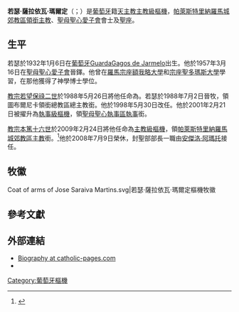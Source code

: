 {{Infobox Christian leader
| type             = cardinal
| honorific-prefix =
| name             = 若瑟·薩拉依瓦·瑪爾定<br />José Saraiva Martins
| honorific-suffix = [[Order_of_Christ_(Portugal)|GCC]]
| native_name      = 
| native_name_lang = 
| title            = [[聖座|聖座]]{{link-en|封聖部|Congregation for the Causes of Saints|封聖部榮休部長}}
| image            = José Saraiva Martins in April 2017.jpg
| image_size       = 
| appointed        = 1998年5月30日
| term             = 
| term_start       = 
| quashed          = 
| term_end         = 2008年7月9日
| predecessor      = [[Alberto_Bovone|Alberto Bovone]]
| opposed          = 
| successor        = [[安傑洛·阿瑪托|安傑洛·阿瑪托]]
| other_post       = [[天主教帕萊斯特里納羅馬城郊教區|領銜帕萊斯特里納羅馬城郊教區主教]]
<!---------- Orders ---------->
| ordination       = 1957年3月16日
| ordained_by      = [[Ettore_Cunial|Ettore Cunial]]
| consecration     = 1988年7月2日
| consecrated_by   = [[Agostino_Casaroli|Agostino Casaroli]]
| cardinal         = 2001年2月21日
| created_cardinal_by =
| rank             = [[樞機|主教級樞機]]
<!---------- Personal details ---------->
| birth_name       = 
| birth_date       = {{birth date and age|1932|1|6}}
| birth_place      = [[葡萄牙|葡萄牙]][[瓜爾達_(葡萄牙)|瓜爾達]][[Gagos_de_Jarmelo|Gagos de Jarmelo]]
| death_date       = <!-- {{Death date and age|df=yes|YYYY|MM|DD|YYYY|MM|DD}} (death date then birth date) -->
| death_place      = 
| buried           = 
| nationality      = 葡萄牙
| religion         = [[天主教|天主教]]
| residence        = 
| parents          = 
| spouse           = 
| children         = 
| occupation       = 
| profession       = 
| previous_post    = {{unbulleted list|圖布爾尼卡領銜總教區領銜總主教（1988年－2001年）|{{link-en|聖座教育部|Congregation for Catholic Education|聖座教育部（修院及學院部）秘書長}}（1988年－1998年）|[[聖母聖心堂_(羅馬)|聖母聖心執事區領銜執事]]（2001年－2009年）}}
| education        =
| alma_mater       = 
| motto            = Veritas in charitate
| signature        = 
| signature_alt    = 
| coat_of_arms     = Coat of arms of Jose Saraiva Martins.svg
| coat_of_arms_alt = 
}}
'''若瑟·薩拉依瓦·瑪爾定'''（{{lang-es|José Saraiva Martins}}；{{bd|1932年|1月6日|catIdx=José Saraiva Martins}}）是[[葡萄牙|葡萄牙]]籍[[天主教|天主教]][[樞機|主教級樞機]]，[[天主教帕萊斯特里納羅馬城郊教區|帕萊斯特里納羅馬城郊教區領銜主教]]、[[聖母聖心愛子會|聖母聖心愛子會]]會士及[[聖座|聖座]]{{link-en|封聖部|Congregation for the Causes of Saints|封聖部榮休部長}}。

==生平==
若瑟於1932年1月6日在[[葡萄牙|葡萄牙]][[Guarda|Guarda]][[Gagos_de_Jarmelo|Gagos de Jarmelo]]出生。他於1957年3月16日在[[聖母聖心愛子會|聖母聖心愛子會]]晉鐸。他曾在[[羅馬|羅馬]][[宗座額我略大學|宗座額我略大學]]和[[宗座聖多瑪斯大學|宗座聖多瑪斯大學]]學習，在那{{裡}}他獲得了神學博士學位。

[[教宗若望保祿二世|教宗若望保祿二世]]於1988年5月26日將他任命為{{link-en|聖座教育部|Congregation for Catholic Education|聖座教育部（修院及學院部）秘書長}}。若瑟於1988年7月2日晉牧，領圖布爾尼卡領銜總教區總主教銜。他於1998年5月30日改任{{link-en|封聖部|Congregation for the Causes of Saints|封聖部部長}}。他於2001年2月21日被擢升為[[樞機|執事級樞機]]，領[[聖母聖心堂_(羅馬)|聖母聖心執事區執事]]銜。

[[教宗本篤十六世|教宗本篤十六世]]於2009年2月24日將他任命為[[樞機|主教級樞機]]，領[[天主教帕萊斯特里納羅馬城郊教區|帕萊斯特里納羅馬城郊教區主教]]銜。<ref>{{cite web|url=http://212.77.1.245/news_services/bulletin/news/23466.php?index=23466&po_date=24.02.2009&lang=en|date=24 February 2009|accessdate=2009-02-24|publisher=Press Office of the Holy See|title=Promozione all’Ordine dei Vescovi dell’Em.mo Card. José Saraiva  Martins|language=it}}{{dead link|date=October 2017 |bot=InternetArchiveBot }}</ref>他於2008年7月9日榮休，封聖部部長一職由[[安傑洛·阿瑪托|安傑洛·阿瑪托]]接任。

== 牧徽 ==
<gallery>
Coat of arms of Jose Saraiva Martins.svg|若瑟·薩拉依瓦·瑪爾定樞機牧徽
</gallery>

==參考文獻==
{{reflist}}

==外部連結==
* [http://www.catholic-pages.com/hierarchy/cardinals_bio.asp?ref=162 Biography at catholic-pages.com] {{Wayback|url=http://www.catholic-pages.com/hierarchy/cardinals_bio.asp?ref=162 |date=20050422192628 }}
* {{YouTube|mFbZxprM7Wc|Salt+Light TV Interview: Cardinal José Saraiva Martins – Witness}}

{{樞機團}}
{{Authority control}}
[[Category:葡萄牙樞機|Category:葡萄牙樞機]]